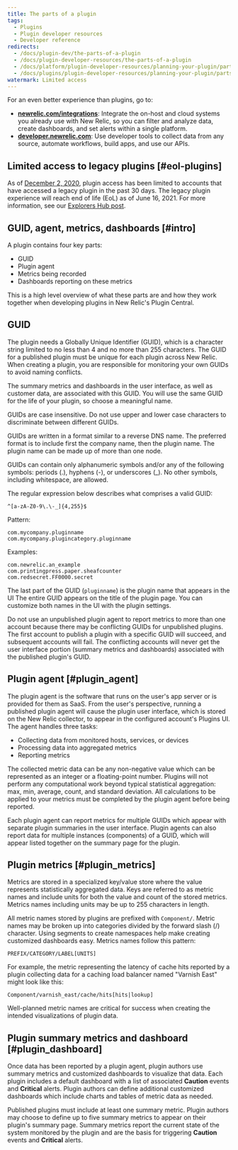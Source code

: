 ```yaml
---
title: The parts of a plugin
tags:
  - Plugins
  - Plugin developer resources
  - Developer reference
redirects:
  - /docs/plugin-dev/the-parts-of-a-plugin
  - /docs/plugin-developer-resources/the-parts-of-a-plugin
  - /docs/platform/plugin-developer-resources/planning-your-plugin/parts-plugin
  - /docs/plugins/plugin-developer-resources/planning-your-plugin/parts-plugin
watermark: Limited access
---
```


<Callout variant="important">
  For an even better experience than plugins, go to:

  * **[newrelic.com/integrations](https://newrelic.com/integrations)**: Integrate the on-host and cloud systems you already use with New Relic, so you can filter and analyze data, create dashboards, and set alerts within a single platform.
  * **[developer.newrelic.com](https://developer.newrelic.com)**: Use developer tools to collect data from any source, automate workflows, build apps, and use our APIs.
</Callout>

## Limited access to legacy plugins [#eol-plugins]

As of [December 2, 2020](https://discuss.newrelic.com/t/first-notice-limiting-access-to-new-relic-plugins/121832), plugin access has been limited to accounts that have accessed a legacy plugin in the past 30 days. The legacy plugin experience will reach end of life (EoL) as of June 16, 2021. For more information, see our [Explorers Hub post](https://discuss.newrelic.com/t/new-relic-plugin-eol-wednesday-june-16th-2021/127267).

## GUID, agent, metrics, dashboards [#intro]

A plugin contains four key parts:

* GUID
* Plugin agent
* Metrics being recorded
* Dashboards reporting on these metrics

This is a high level overview of what these parts are and how they work together when developing plugins in New Relic's Plugin Central.

## GUID

The plugin needs a Globally Unique Identifier (GUID), which is a character string limited to no less than 4 and no more than 255 characters. The GUID for a published plugin must be unique for each plugin across New Relic. When creating a plugin, you are responsible for monitoring your own GUIDs to avoid naming conflicts.

The summary metrics and dashboards in the user interface, as well as customer data, are associated with this GUID. You will use the same GUID for the life of your plugin, so choose a meaningful name.

GUIDs are case insensitive. Do not use upper and lower case characters to discriminate between different GUIDs.

GUIDs are written in a format similar to a reverse DNS name. The preferred format is to include first the company name, then the plugin name. The plugin name can be made up of more than one node.

GUIDs can contain only alphanumeric symbols and/or any of the following symbols: periods (.), hyphens (-), or underscores (\_). No other symbols, including whitespace, are allowed.

The regular expression below describes what comprises a valid GUID:

```
^[a-zA-Z0-9\.\-_]{4,255}$
```

Pattern:

```
com.mycompany.pluginname
com.mycompany.plugincategory.pluginname
```

Examples:

```
com.newrelic.an_example
com.printingpress.paper.sheafcounter
com.redsecret.FF0000.secret
```

The last part of the GUID (`pluginname`) is the plugin name that appears in the UI The entire GUID appears on the title of the plugin page. You can customize both names in the UI with the plugin settings.

<Callout variant="caution">
  Do not use an unpublished plugin agent to report metrics to more than one account because there may be conflicting GUIDs for unpublished plugins. The first account to publish a plugin with a specific GUID will succeed, and subsequent accounts will fail. The conflicting accounts will never get the user interface portion (summary metrics and dashboards) associated with the published plugin's GUID.
</Callout>

## Plugin agent [#plugin_agent]

The plugin agent is the software that runs on the user's app server or is provided for them as SaaS. From the user's perspective, running a published plugin agent will cause the plugin user interface, which is stored on the New Relic collector, to appear in the configured account's Plugins UI. The agent handles three tasks:

* Collecting data from monitored hosts, services, or devices
* Processing data into aggregated metrics
* Reporting metrics

The collected metric data can be any non-negative value which can be represented as an integer or a floating-point number. Plugins will not perform any computational work beyond typical statistical aggregation: max, min, average, count, and standard deviation. All calculations to be applied to your metrics must be completed by the plugin agent before being reported.

Each plugin agent can report metrics for multiple GUIDs which appear with separate plugin summaries in the user interface. Plugin agents can also report data for multiple instances (components) of a GUID, which will appear listed together on the summary page for the plugin.

## Plugin metrics [#plugin_metrics]

Metrics are stored in a specialized key/value store where the value represents statistically aggregated data. Keys are referred to as metric names and include units for both the value and count of the stored metrics. Metrics names including units may be up to 255 characters in length.

All metric names stored by plugins are prefixed with `Component/`. Metric names may be broken up into categories divided by the forward slash (/) character. Using segments to create namespaces help make creating customized dashboards easy. Metrics names follow this pattern:

```
PREFIX/CATEGORY/LABEL[UNITS]
```

For example, the metric representing the latency of cache hits reported by a plugin collecting data for a caching load balancer named "Varnish East" might look like this:

```
Component/varnish_east/cache/hits[hits|lookup]
```

Well-planned metric names are critical for success when creating the intended visualizations of plugin data.

## Plugin summary metrics and dashboard [#plugin_dashboard]

Once data has been reported by a plugin agent, plugin authors use summary metrics and customized dashboards to visualize that data. Each plugin includes a default dashboard with a list of associated **Caution** events and **Critical** alerts. Plugin authors can define additional customized dashboards which include charts and tables of metric data as needed.

Published plugins must include at least one summary metric. Plugin authors may choose to define up to five summary metrics to appear on their plugin's summary page. Summary metrics report the current state of the system monitored by the plugin and are the basis for triggering **Caution** events and **Critical** alerts.

